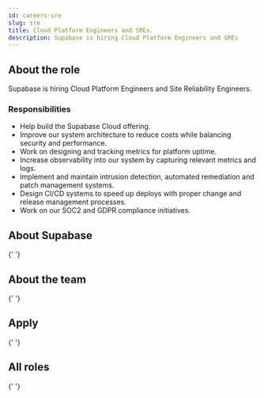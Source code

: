 ```yaml
---
id: careers-sre
slug: sre
title: Cloud Platform Engineers and SREs.
description: Supabase is hiring Cloud Platform Engineers and SREs
---
```



## About the role

Supabase is hiring Cloud Platform Engineers and Site Reliability Engineers.

### Responsibilities

- Help build the Supabase Cloud offering.
- Improve our system architecture to reduce costs while balancing security and performance.
- Work on designing and tracking metrics for platform uptime.
- Increase observability into our system by capturing relevant metrics and logs.
- Implement and maintain intrusion detection, automated remediation and patch management systems.
- Design CI/CD systems to speed up deploys with proper change and release management processes.
- Work on our SOC2 and GDPR compliance initiatives.

## About Supabase

<About />{' '}

## About the team

<Team />{' '}

## Apply

<Apply />{' '}

## All roles

<Roles />{' '}
